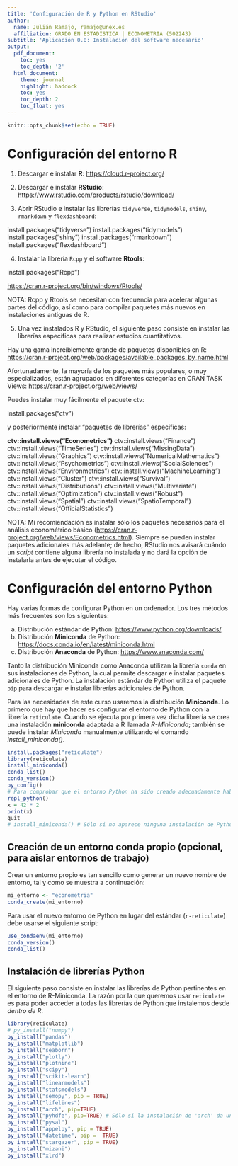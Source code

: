 ```yaml
---
title: 'Configuración de R y Python en RStudio'
author:
  name: Julián Ramajo, ramajo@unex.es
  affiliation: GRADO EN ESTADÍSTICA | ECONOMETRIA (502243)
subtitle: 'Aplicación 0.0: Instalación del software necesario'
output:
  pdf_document:
    toc: yes
    toc_depth: '2'
  html_document:
    theme: journal
    highlight: haddock
    toc: yes
    toc_depth: 2
    toc_float: yes
---
```



```r
knitr::opts_chunk$set(echo = TRUE)
```

# Configuración del entorno R

1. Descargar e instalar **R**: <https://cloud.r-project.org/>

2. Descargar e instalar **RStudio**: <https://www.rstudio.com/products/rstudio/download/>

3. Abrir RStudio e instalar las librerías `tidyverse`, `tidymodels`, `shiny`, `rmarkdown` y `flexdashboard`:

install.packages("tidyverse")
install.packages("tidymodels")
install.packages("shiny")
install.packages("rmarkdown")
install.packages("flexdashboard")

4. Instalar la librería `Rcpp` y el software **Rtools**:

install.packages("Rcpp")

<https://cran.r-project.org/bin/windows/Rtools/>

NOTA: Rcpp y Rtools se necesitan con frecuencia para acelerar algunas partes del código, así como para compilar paquetes más nuevos en instalaciones antiguas de R.

5. Una vez instalados R y RStudio, el siguiente paso consiste en instalar las librerías específicas para realizar estudios cuantitativos.

Hay una gama increíblemente grande de paquetes disponibles en R: <https://cran.r-project.org/web/packages/available_packages_by_name.html>

Afortunadamente, la mayoría de los paquetes más populares, o muy especializados, están agrupados en diferentes categorías en CRAN TASK Views:  <https://cran.r-project.org/web/views/>

Puedes instalar muy fácilmente el paquete ctv:

install.packages("ctv")

y posteriormente instalar "paquetes de librerías" específicas:

**ctv::install.views("Econometrics")**
ctv::install.views("Finance")
ctv::install.views("TimeSeries")
ctv::install.views("MissingData")
ctv::install.views("Graphics")
ctv::install.views("NumericalMathematics")
ctv::install.views("Psychometrics")
ctv::install.views("SocialSciences")
ctv::install.views("Environmetrics")
ctv::install.views("MachineLearning")
ctv::install.views("Cluster")
ctv::install.views("Survival")
ctv::install.views("Distributions")
ctv::install.views("Multivariate")
ctv::install.views("Optimization")
ctv::install.views("Robust")
ctv::install.views("Spatial")
ctv::install.views("SpatioTemporal")
ctv::install.views("OfficialStatistics")

NOTA: Mi recomiendación es instalar sólo los paquetes necesarios para el análisis econométrico básico (<https://cran.r-project.org/web/views/Econometrics.html>). Siempre se pueden instalar paquetes adicionales más adelante; de hecho, RStudio nos avisará cuándo un _script_ contiene alguna librería no instalada y no dará la opción de instalarla antes de ejecutar el código.

# Configuración del entorno Python

Hay varias formas de configurar Python en un ordenador. Los tres métodos más frecuentes son los siguientes:

a) Distribución estándar de Python: <https://www.python.org/downloads/>
b) Distribución **Miniconda** de Python: <https://docs.conda.io/en/latest/miniconda.html>
c) Distribución **Anaconda** de Python: <https://www.anaconda.com/>

Tanto la distribución Miniconda como Anaconda utilizan la librería `conda` en sus instalaciones de Python, la cual permite descargar e instalar paquetes adicionales de Python. La instalación estándar de Python utiliza el paquete `pip` para descargar e instalar librerías adicionales de Python.

Para las necesidades de este curso usaremos la distribución **Miniconda**. Lo primero que hay que hacer es configurar el entorno de Python con la librería `reticulate`. Cuando se ejecuta por primera vez dicha librería se crea una instalación **miniconda** adaptada a R llamada _R-Miniconda_; también se puede instalar _Miniconda_ manualmente utilizando el comando _install_miniconda()_.

```r
install.packages("reticulate")
library(reticulate)
install_miniconda()
conda_list()
conda_version()
py_config()
# Para comprobar que el entorno Python ha sido creado adecuadamente habrá que ver si la instalación ha sido correcta
repl_python()
x = 42 * 2
print(x)
quit
# install_miniconda() # Sólo si no aparece ninguna instalación de Python
```

## Creación de un entorno conda propio (opcional, para aislar entornos de trabajo)

Crear un entorno propio es tan sencillo como generar un nuevo nombre de entorno, tal y como se muestra a continuación:

```r
mi_entorno <- "econometria"
conda_create(mi_entorno)
```

Para usar el nuevo entorno de Python en lugar del estándar (`r-reticulate`) debe usarse el siguiente script:

```r
use_condaenv(mi_entorno)
conda_version()
conda_list()
```

## Instalación de librerías Python

El siguiente paso consiste en instalar las librerías de Python pertinentes en el entorno de R-Miniconda. La razón por la que queremos usar `reticulate` es para poder acceder a todas las librerías de Python que instalemos desde _dentro de R_.


```r
library(reticulate)
# py_install("numpy")
py_install("pandas")
py_install("matplotlib")
py_install("seaborn")
py_install("plotly")
py_install("plotnine")
py_install("scipy")
py_install("scikit-learn")
py_install("linearmodels")
py_install("statsmodels")
py_install("semopy", pip = TRUE)
py_install("lifelines")
py_install("arch", pip=TRUE)
py_install("pyhdfe", pip=TRUE) # Sólo si la instalación de 'arch' da un mensaje final de error
py_install("pysal")
py_install("appelpy", pip = TRUE)
py_install("datetime", pip =  TRUE)
py_install("stargazer", pip = TRUE)
py_install("mizani")
py_install("xlrd")
```
